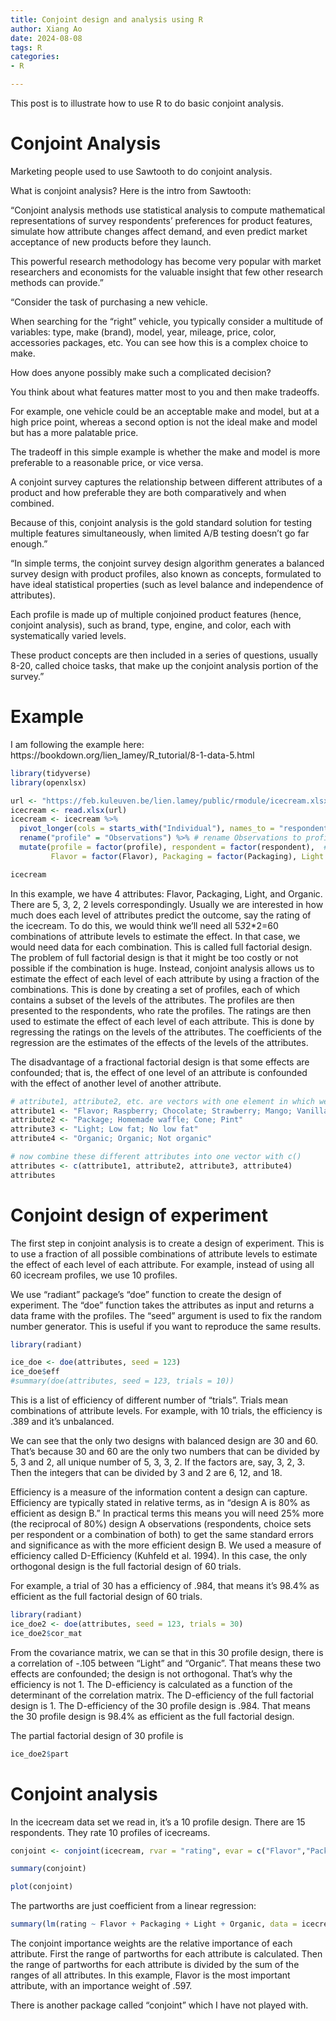 ```yaml
---
title: Conjoint design and analysis using R
author: Xiang Ao
date: 2024-08-08 
tags: R
categories:
- R

---
```


This post is to illustrate how to use R to do basic conjoint analysis.  

# Conjoint Analysis

Marketing people used to use Sawtooth to do conjoint analysis.

What is conjoint analysis?  Here is the intro from Sawtooth:

"Conjoint analysis methods use statistical analysis to compute mathematical representations of survey respondents’ preferences for product features, simulate how attribute changes affect demand, and even predict market acceptance of new products before they launch.

This powerful research methodology has become very popular with market researchers and economists for the valuable insight that few other research methods can provide."

"Consider the task of purchasing a new vehicle.

When searching for the “right” vehicle, you typically consider a multitude of variables: type, make (brand), model, year, mileage, price, color, accessories packages, etc. You can see how this is a complex choice to make.

How does anyone possibly make such a complicated decision?

You think about what features matter most to you and then make tradeoffs.

For example, one vehicle could be an acceptable make and model, but at a high price point, whereas a second option is not the ideal make and model but has a more palatable price.

The tradeoff in this simple example is whether the make and model is more preferable to a reasonable price, or vice versa.

A conjoint survey captures the relationship between different attributes of a product and how preferable they are both comparatively and when combined.

Because of this, conjoint analysis is the gold standard solution for testing multiple features simultaneously, when limited A/B testing doesn’t go far enough."

"In simple terms, the conjoint survey design algorithm generates a balanced survey design with product profiles, also known as concepts, formulated to have ideal statistical properties (such as level balance and independence of attributes).

Each profile is made up of multiple conjoined product features (hence, conjoint analysis), such as brand, type, engine, and color, each with systematically varied levels.

These product concepts are then included in a series of questions, usually 8-20, called choice tasks, that make up the conjoint analysis portion of the survey."



# Example

I am following the example here: https://bookdown.org/lien_lamey/R_tutorial/8-1-data-5.html



```r
library(tidyverse)
library(openxlsx)

url <- "https://feb.kuleuven.be/lien.lamey/public/rmodule/icecream.xlsx"
icecream <- read.xlsx(url)
icecream <- icecream %>% 
  pivot_longer(cols = starts_with("Individual"), names_to = "respondent", values_to = "rating") %>% # respondent keeps track of the respondent, rating will store the respondent's ratings, and we want to stack every variable that starts with Individual
  rename("profile" = "Observations") %>% # rename Observations to profile
  mutate(profile = factor(profile), respondent = factor(respondent),  # factorize identifiers
         Flavor = factor(Flavor), Packaging = factor(Packaging), Light = factor(Light), Organic = factor(Organic)) # factorize the ice cream attributes

icecream
```

In this example, we have 4 attributes: Flavor, Packaging, Light, and Organic.  There are 5, 3, 2, 2 levels correspondingly.  Usually we are interested in how much does each level of attributes predict the outcome, say the rating of the icecream.  To do this, we would think we'll need all 5*3*2*2=60 combinations of attribute levels to estimate the effect.  In that case, we would need data for each combination.  This is called full factorial design.  The problem of full factorial design is that it might be too costly or not possible if the combination is huge.  Instead, conjoint analysis allows us to estimate the effect of each level of each attribute by using a fraction of the combinations.  This is done by creating a set of profiles, each of which contains a subset of the levels of the attributes.  The profiles are then presented to the respondents, who rate the profiles.  The ratings are then used to estimate the effect of each level of each attribute.  This is done by regressing the ratings on the levels of the attributes.  The coefficients of the regression are the estimates of the effects of the levels of the attributes. 

The disadvantage of a fractional factorial design is that some effects are confounded; that is,  the effect of one level of an attribute is confounded with the effect of another level of another attribute.  

```r

# attribute1, attribute2, etc. are vectors with one element in which we first provide the name of the attribute followed by a semi-colon and then provide all the levels of the attributes separated by semi-colons
attribute1 <- "Flavor; Raspberry; Chocolate; Strawberry; Mango; Vanilla"
attribute2 <- "Package; Homemade waffle; Cone; Pint"
attribute3 <- "Light; Low fat; No low fat"
attribute4 <- "Organic; Organic; Not organic"

# now combine these different attributes into one vector with c()
attributes <- c(attribute1, attribute2, attribute3, attribute4)
attributes
```
 
# Conjoint design of experiment
 
The first step in conjoint analysis is to create a design of experiment.  This is to use a fraction of all possible combinations of attribute levels to estimate the effect of each level of each attribute.  For example, instead of using all 60 icecream profiles, we use 10 profiles.     

We use "radiant" package's "doe" function to create the design of experiment.  The "doe" function takes the attributes as input and returns a data frame with the profiles.  The "seed" argument is used to fix the random number generator.  This is useful if you want to reproduce the same results.  



```r
library(radiant)

ice_doe <- doe(attributes, seed = 123)
ice_doe$eff
#summary(doe(attributes, seed = 123, trials = 10))

```

This is a list of efficiency of different number of "trials".  Trials mean combinations of attribute levels.  For example, with 10 trials, the efficiency is .389 and it's unbalanced.  

We can see that the only two designs with balanced design are 30 and 60.  That's because 30 and 60 are the only two numbers that can be divided by 5, 3 and 2, all unique number of 5, 3, 3, 2.  If the factors are, say, 3, 2, 3.  Then the integers that can be divided by 3 and 2 are 6, 12, and 18.  


Efficiency is a measure of the information content a design can capture. Efficiency are
typically stated in relative terms, as in “design A is 80% as efficient as design B.” In
practical terms this means you will need 25% more (the reciprocal of 80%) design A
observations (respondents, choice sets per respondent or a combination of both) to get the
same standard errors and significance as with the more efficient design B. We used a
measure of efficiency called D-Efficiency (Kuhfeld et al. 1994).  In this case, the only orthogonal design is the full factorial design of 60 trials.  

For example, a trial of 30 has a efficiency of .984, that means it's 98.4% as efficient as the full factorial design of 60 trials.  


```r
library(radiant)
ice_doe2 <- doe(attributes, seed = 123, trials = 30)
ice_doe2$cor_mat

```


From the covariance matrix, we can se that in this 30 profile design, there is a correlation of -.105 between "Light" and "Organic".  That means these two effects are confounded; the design is not orthogonal.  That's why the efficiency is not 1.  The D-efficiency is calculated as a function of the determinant of the correlation matrix.  The D-efficiency of the full factorial design is 1.  The D-efficiency of the 30 profile design is .984.  That means the 30 profile design is 98.4% as efficient as the full factorial design.

The partial factorial design of 30 profile is 


```r

ice_doe2$part

```

# Conjoint analysis

In the icecream data set we read in, it's a 10 profile design.  There are 15 respondents.  They rate 10 profiles of icecreams.



```r
conjoint <- conjoint(icecream, rvar = "rating", evar = c("Flavor","Packaging","Light","Organic")) 

summary(conjoint)

```

```r

plot(conjoint)

```
The partworths are just coefficient from a linear regression:

```r
summary(lm(rating ~ Flavor + Packaging + Light + Organic, data = icecream))

```

The conjoint importance weights are the relative importance of each attribute.  First the range of partworths for each attribute is calculated.  Then the range of partworths for each attribute is divided by the sum of the ranges of all attributes.  In this example, Flavor is the most important attribute, with an importance weight of .597.  

There is another package called "conjoint" which I have not played with.

